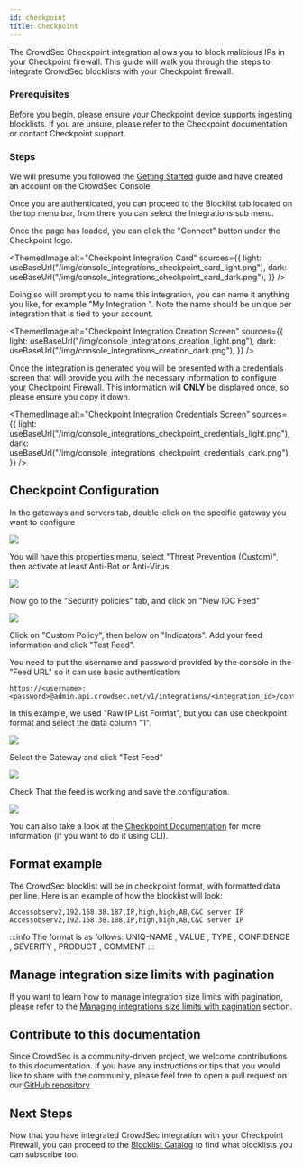 ```yaml
---
id: checkpoint
title: Checkpoint
---
```



The CrowdSec Checkpoint integration allows you to block malicious IPs in your Checkpoint firewall. This guide will walk you through the steps to integrate CrowdSec blocklists with your Checkpoint firewall.

### Prerequisites

Before you begin, please ensure your Checkpoint device supports ingesting blocklists. If you are unsure, please refer to the Checkpoint documentation or contact Checkpoint support.

### Steps

We will presume you followed the [Getting Started](integrations/intro.mdx) guide and have created an account on the CrowdSec Console.

Once you are authenticated, you can proceed to the Blocklist tab located on the top menu bar, from there you can select the Integrations sub menu.

Once the page has loaded, you can click the "Connect" button under the Checkpoint logo.

<ThemedImage
    alt="Checkpoint Integration Card"
    sources={{
        light: useBaseUrl("/img/console_integrations_checkpoint_card_light.png"),
        dark: useBaseUrl("/img/console_integrations_checkpoint_card_dark.png"),
    }}
/>

Doing so will prompt you to name this integration, you can name it anything you like, for example "My Integration ". Note the name should be unique per integration that is tied to your account.

<ThemedImage
    alt="Checkpoint Integration Creation Screen"
    sources={{
        light: useBaseUrl("/img/console_integrations_creation_light.png"),
        dark: useBaseUrl("/img/console_integrations_creation_dark.png"),
    }}
/>

Once the integration is generated you will be presented with a credentials screen that will provide you with the necessary information to configure your Checkpoint Firewall. This information will **ONLY** be displayed once, so please ensure you copy it down.

<ThemedImage
    alt="Checkpoint Integration Credentials Screen"
    sources={{
        light: useBaseUrl("/img/console_integrations_checkpoint_credentials_light.png"),
        dark: useBaseUrl("/img/console_integrations_checkpoint_credentials_dark.png"),
    }}
/>

## Checkpoint Configuration


In the gateways and servers tab, double-click on the specific gateway you want to configure

![](/img/checkpoint_step1.png)

You will have this properties menu, select "Threat Prevention (Custom)", then activate at least Anti-Bot or Anti-Virus.

![](/img/checkpoint_step2.png)

Now go to the "Security policies" tab, and click on "New IOC Feed"

![](/img/checkpoint_step3.png)

Click on "Custom Policy", then below on "Indicators". Add your feed information and click "Test Feed".

You need to put the username and password provided by the console in the "Feed URL" so it can use basic authentication:

```
https://<username>:<password>@admin.api.crowdsec.net/v1/integrations/<integration_id>/content
```

In this example, we used "Raw IP List Format", but you can use checkpoint format and select the data column "1".

![](/img/checkpoint_step4.png)

Select the Gateway and click "Test Feed"

![](/img/checkpoint_step5.png)

Check That the feed is working and save the configuration.

![](/img/checkpoint_step6.png)

You can also take a look at the [Checkpoint Documentation](https://support.checkpoint.com/results/sk/sk132193) for more information (if you want to do it using CLI).

## Format example

The CrowdSec blocklist will be in checkpoint format, with formatted data per line. Here is an example of how the blocklist will look:

```
Accessobserv2,192.168.38.187,IP,high,high,AB,C&C server IP
Accessobserv2,192.168.38.188,IP,high,high,AB,C&C server IP
```

:::info
The format is as follows: UNIQ-NAME , VALUE , TYPE , CONFIDENCE , SEVERITY , PRODUCT , COMMENT
:::

## Manage integration size limits with pagination

If you want to learn how to manage integration size limits with pagination, please refer to the [Managing integrations size limits with pagination](console/service_api/integrations.md#managing-integrations-size-limits-with-pagination) section.

## Contribute to this documentation

Since CrowdSec is a community-driven project, we welcome contributions to this documentation. If you have any instructions or tips that you would like to share with the community, please feel free to open a pull request on our [GitHub repository](https://github.com/crowdsecurity/crowdsec-docs)

## Next Steps

Now that you have integrated CrowdSec integration with your Checkpoint Firewall, you can proceed to the [Blocklist Catalog](console/blocklists/catalog.md) to find what blocklists you can subscribe too. 

